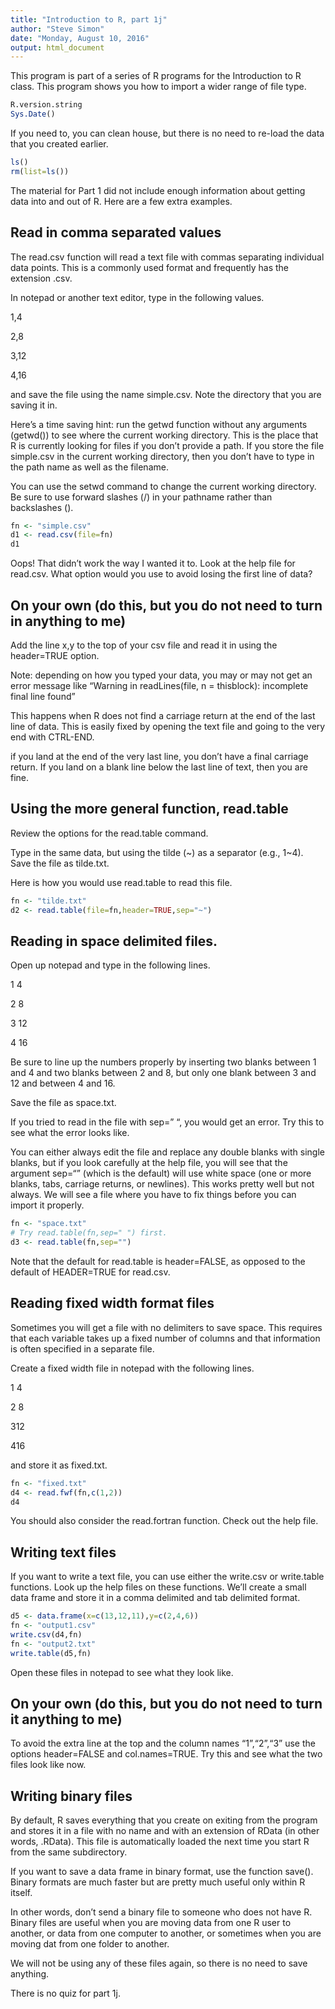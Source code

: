 ```yaml
---
title: "Introduction to R, part 1j"
author: "Steve Simon"
date: "Monday, August 10, 2016"
output: html_document
---
```


This program is part of a series of R programs for the Introduction to R class. This program shows you how to import a wider range of file type.

```r
R.version.string
Sys.Date()
```

If you need to, you can clean house, but there is no need to re-load the data that you created earlier.

```r
ls()
rm(list=ls())
```

The material for Part 1 did not include enough information about getting data into and out of R. Here are a few extra examples.

## Read in comma separated values

The read.csv function will read a text file with commas separating individual data points. This is a commonly used format and frequently has the extension .csv.

In notepad or another text editor, type in the following
values.

1,4

2,8

3,12

4,16

and save the file using the name simple.csv. Note the directory that you are saving it in.

Here's a time saving hint: run the getwd function without any arguments (getwd()) to see where the current working directory. This is the place that R is currently looking for files if you don't provide a path. If you store the file simple.csv in the current working directory, then you don't have to type in the path name as well as the filename.

You can use the setwd command to change the current working directory. Be sure to use forward slashes (/) in your pathname rather than backslashes (\).

```r
fn <- "simple.csv"
d1 <- read.csv(file=fn)
d1
```

Oops! That didn't work the way I wanted it to. Look at the help file for read.csv. What option would you use to avoid losing the first line of data?

## On your own  (do this, but you do not need to turn in anything to me)

Add the line x,y to the top of your csv file and read it in using the header=TRUE option.

Note: depending on how you typed your data, you may or may not get an error message like "Warning in readLines(file, n = thisblock): incomplete final line found"

This happens when R does not find a carriage return at the end of the last line of data. This is easily fixed by opening the text file and going to the very end with CTRL-END.

if you land at the end of the very last line, you don't have a final carriage return. If you land on a blank line below the last line of text, then you are fine.

## Using the more general function, read.table

Review the options for the read.table command.

Type in the same data, but using the tilde (~) as a separator (e.g., 1~4). Save the file as tilde.txt.

Here is how you would use read.table to read this file.

```r
fn <- "tilde.txt"
d2 <- read.table(file=fn,header=TRUE,sep="~")
```

## Reading in space delimited files.

Open up notepad and type in the following lines.

1  4

2  8

3 12

4 16

Be sure to line up the numbers properly by inserting two blanks between 1 and 4 and two blanks between 2 and 8, but only one blank between 3 and 12 and between 4 and 16.

Save the file as space.txt.

If you tried to read in the file with sep=" ", you would get an error. Try this to see what the error looks like.


You can either always edit the file and replace any double blanks with single blanks, but if you look carefully at the help file, you will see that the argument sep="" (which is the default) will use white space (one or more blanks, tabs, carriage returns, or newlines). This works pretty well but not always. We will see a file where you have to fix things before you can import it properly.

```r
fn <- "space.txt"
# Try read.table(fn,sep=" ") first.
d3 <- read.table(fn,sep="")
```

Note that the default for read.table is header=FALSE, as opposed to the default of HEADER=TRUE for read.csv.

## Reading fixed width format files

Sometimes you will get a file with no delimiters to save space. This requires that each variable takes up a fixed number of columns and that information is often specified in a separate file.

Create a fixed width file in notepad with the following lines.

1 4

2 8

312

416

and store it as fixed.txt.

```r
fn <- "fixed.txt"
d4 <- read.fwf(fn,c(1,2))
d4
```

You should also consider the read.fortran function. Check out the help file.

## Writing text files

If you want to write a text file, you can use either the write.csv or write.table functions. Look up the help files on these functions. We'll create a small data frame and store it in a comma delimited and tab delimited format.

```r
d5 <- data.frame(x=c(13,12,11),y=c(2,4,6))
fn <- "output1.csv"
write.csv(d4,fn)
fn <- "output2.txt"
write.table(d5,fn)
```

Open these files in notepad to see what they look like.

## On your own (do this, but you do not need to turn it anything to me)

To avoid the extra line at the top and the column names "1","2","3" use the options header=FALSE and col.names=TRUE. Try this and see what the two files look like now.

## Writing binary files

By default, R saves everything that you create on exiting from the program and stores it in a file with no name and with an extension of RData (in other words, .RData). This file is automatically loaded the next time you start R from the same subdirectory.

If you want to save a data frame in binary format, use the function save(). Binary formats are much faster but are pretty much useful only within R itself.

In other words, don't send a binary file to someone who does not have R. Binary files are useful when you are moving data from one R user to another, or data from one computer to another, or sometimes when you are moving dat from one folder to another.

We will not be using any of these files again, so there is no need to save anything.

There is no quiz for part 1j.


